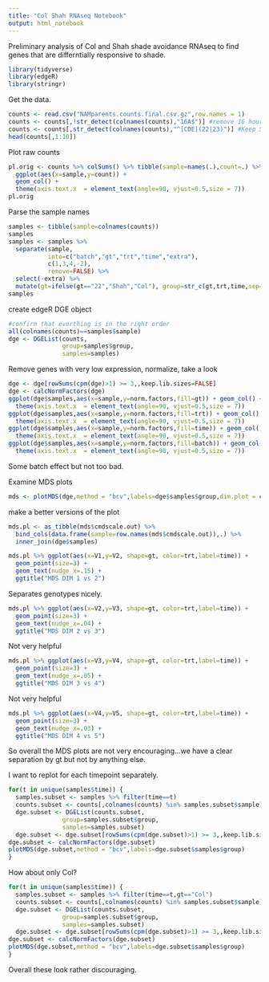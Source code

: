```yaml
---
title: "Col Shah RNAseq Notebook"
output: html_notebook
---
```


Preliminary analysis of Col and Shah shade avoidance RNAseq to find genes that are differntially responsive to shade.

```r
library(tidyverse)
library(edgeR)
library(stringr)
```

Get the data.
```r
counts <- read.csv("NAMparents.counts.final.csv.gz",row.names = 1)
counts <- counts[,!str_detect(colnames(counts),"16A$")] #remove 16 hour time point...we know it is bad from other analyses
counts <- counts[,str_detect(colnames(counts),"^[CDE](22|23)")] #Keep Shah(22) and Col(23)
head(counts[,1:10])

```

Plot raw counts
```r
pl.orig <- counts %>% colSums() %>% tibble(sample=names(.),count=.) %>%
  ggplot(aes(x=sample,y=count)) + 
  geom_col() +
  theme(axis.text.x  = element_text(angle=90, vjust=0.5,size = 7)) 
pl.orig
```


Parse the sample names
```r
samples <- tibble(sample=colnames(counts))
samples
samples <- samples %>% 
  separate(sample,
           into=c("batch","gt","trt","time","extra"),
           c(1,3,4,-2),
           remove=FALSE) %>%
  select(-extra) %>%
  mutate(gt=ifelse(gt=="22","Shah","Col"), group=str_c(gt,trt,time,sep="_"))
samples
```

create edgeR DGE object
```r
#confirm that everthing is in the right order
all(colnames(counts)==samples$sample)
dge <- DGEList(counts,
               group=samples$group,
               samples=samples)
```

Remove genes with very low expression, normalize, take a look
```r
dge <- dge[rowSums(cpm(dge)>1) >= 3,,keep.lib.sizes=FALSE]
dge <- calcNormFactors(dge)
ggplot(dge$samples,aes(x=sample,y=norm.factors,fill=gt)) + geom_col() + 
  theme(axis.text.x  = element_text(angle=90, vjust=0.5,size = 7))
ggplot(dge$samples,aes(x=sample,y=norm.factors,fill=trt)) + geom_col() + 
  theme(axis.text.x  = element_text(angle=90, vjust=0.5,size = 7)) 
ggplot(dge$samples,aes(x=sample,y=norm.factors,fill=time)) + geom_col() + 
  theme(axis.text.x  = element_text(angle=90, vjust=0.5,size = 7)) 
ggplot(dge$samples,aes(x=sample,y=norm.factors,fill=batch)) + geom_col() + 
  theme(axis.text.x  = element_text(angle=90, vjust=0.5,size = 7)) 
```

Some batch effect but not too bad.

Examine MDS plots
```r
mds <- plotMDS(dge,method = "bcv",labels=dge$samples$group,dim.plot = c(1,2),ndim=5)
```

make a better versions of the plot
```r
mds.pl <- as_tibble(mds$cmdscale.out) %>% 
  bind_cols(data.frame(sample=row.names(mds$cmdscale.out)),.) %>%
  inner_join(dge$samples)

mds.pl %>% ggplot(aes(x=V1,y=V2, shape=gt, color=trt,label=time)) +
  geom_point(size=3) + 
  geom_text(nudge_x=.15) +
  ggtitle("MDS DIM 1 vs 2")
```

Separates genotypes nicely.

```r
mds.pl %>% ggplot(aes(x=V2,y=V3, shape=gt, color=trt,label=time)) +
  geom_point(size=3) + 
  geom_text(nudge_x=.04) +
  ggtitle("MDS DIM 2 vs 3")
```
Not very helpful

```r
mds.pl %>% ggplot(aes(x=V3,y=V4, shape=gt, color=trt,label=time)) +
  geom_point(size=3) + 
  geom_text(nudge_x=.05) +
  ggtitle("MDS DIM 3 vs 4")
```

Not very helpful

```r
mds.pl %>% ggplot(aes(x=V4,y=V5, shape=gt, color=trt,label=time)) +
  geom_point(size=3) + 
  geom_text(nudge_x=.03) +
  ggtitle("MDS DIM 4 vs 5")
```

So overall the MDS plots are not very encouraging...we have a clear separation by gt but not by anything else.

I want to replot for each timepoint separately.

```r
for(t in unique(samples$time)) {
  samples.subset <- samples %>% filter(time==t)
  counts.subset <- counts[,colnames(counts) %in% samples.subset$sample]
  dge.subset <- DGEList(counts.subset,
               group=samples.subset$group,
               samples=samples.subset)
  dge.subset <- dge.subset[rowSums(cpm(dge.subset)>1) >= 3,,keep.lib.sizes=FALSE]
dge.subset <- calcNormFactors(dge.subset)
plotMDS(dge.subset,method = "bcv",labels=dge.subset$samples$group)
}
```

How about only Col?

```r
for(t in unique(samples$time)) {
  samples.subset <- samples %>% filter(time==t,gt=="Col")
  counts.subset <- counts[,colnames(counts) %in% samples.subset$sample]
  dge.subset <- DGEList(counts.subset,
               group=samples.subset$group,
               samples=samples.subset)
  dge.subset <- dge.subset[rowSums(cpm(dge.subset)>1) >= 3,,keep.lib.sizes=FALSE]
dge.subset <- calcNormFactors(dge.subset)
plotMDS(dge.subset,method = "bcv",labels=dge.subset$samples$group)
}
```

Overall these look rather discouraging.
